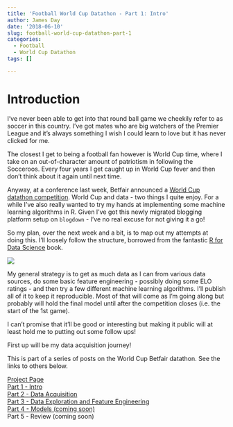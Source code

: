 ```yaml
---
title: 'Football World Cup Datathon - Part 1: Intro'
author: James Day
date: '2018-06-10'
slug: football-world-cup-datathon-part-1
categories:
  - Football
  - World Cup Datathon
tags: []

---
```


# Introduction
I've never been able to get into that round ball game we cheekily refer to as soccer in this country. I've got mates who are big watchers of the Premier League and it's always something I wish I could learn to love but it has never clicked for me. 

The closest I get to being a football fan however is World Cup time, where I take on an out-of-character amount of patriotism in following the Socceroos. Every four years I get caught up in World Cup fever and then don't think about it again until next time. 

Anyway, at a conference last week, Betfair announced a [World Cup datathon competition](https://www.betfair.com.au/hub/insights/minihubs/world-cup-datathon/). World Cup and data - two things I quite enjoy. For a while I've also really wanted to try my hands at implementing some machine learning algorithms in R. Given I've got this newly migrated blogging platform setup on `blogdown` - I've no real excuse for not giving it a go! 

So my plan, over the next week and a bit, is to map out my attempts at doing this. I'll loosely follow the structure, borrowed from the fantastic [R for Data Science](http://r4ds.had.co.nz/) book. 

![](/img/2018/data-science-explore.png)

My general strategy is to get as much data as I can from various data sources, do some basic feature engineering - possibly doing some ELO ratings - and then try a few different machine learning algorithms. I'll publish all of it to keep it reproducible. Most of that will come as I'm going along but probably will hold the final model until after the competition closes (i.e. the start of the 1st game). 

I can't promise that it'll be good or interesting but making it public will at least hold me to putting out some follow ups!

First up will be my data acquisition journey! 


This is part of a series of posts on the World Cup Betfair datathon. See the links to others below.   
   
[Project Page](https://plussixoneblog.com/page/project-world-cup-datathon/)    
[Part 1 - Intro](https://plussixoneblog.com/post/football-world-cup-datathon-part-1)    
[Part 2 - Data Acquisition](https://plussixoneblog.com/post/football-world-cup-datathon-part-2)   
[Part 3 - Data Exploration and Feature Engineering](https://plussixoneblog.com/post/football-world-cup-datathon-part-3)     
[Part 4 - Models (coming soon)](https://plussixoneblog.com/post/football-world-cup-datathon-part-4)    
Part 5 - Review (coming soon)    
